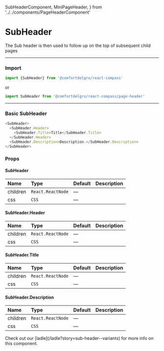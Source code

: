   SubHeaderComponent,
  MiniPageHeader,
} from '../../components/PageHeaderComponent'

# SubHeader

The Sub header is then used to follow up on the top of subsequent child pages

---

### Import

```js
import {SubHeader} from '@comfortdelgro/react-compass'
```

or

```js
import SubHeader from '@comfortdelgro/react-compass/page-header'
```

---

### Basic SubHeader

<section className={styles.componentShowcaseContainer}>
  <SubHeaderComponent />
</section>

```js
<SubHeader>
  <SubHeader.Header>
    <SubHeader.Title>Title</SubHeader.Title>
  </SubHeader.Header>
  <SubHeader.Description>Description.</SubHeader.Description>
</SubHeader>
```

### Props

#### SubHeader

| Name     | Type              | Default | Description |
| :------- | :---------------- | :------ | :---------- |
| children | `React.ReactNode` | —       |             |
| css      | `CSS`             | —       |             |

#### SubHeader.Header

| Name     | Type              | Default | Description |
| :------- | :---------------- | :------ | :---------- |
| children | `React.ReactNode` | —       |             |
| css      | `CSS`             | —       |             |

#### SubHeader.Title

| Name     | Type              | Default | Description |
| :------- | :---------------- | :------ | :---------- |
| children | `React.ReactNode` | —       |             |
| css      | `CSS`             | —       |             |

#### SubHeader.Description

| Name     | Type              | Default | Description |
| :------- | :---------------- | :------ | :---------- |
| children | `React.ReactNode` | —       |             |
| css      | `CSS`             | —       |             |


<Callout>
  Check out our [ladle](/ladle?story=sub-header--variants) for more info on this
  component.
</Callout>

